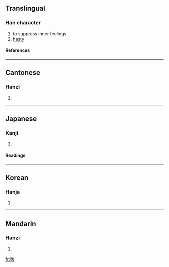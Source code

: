 ==Translingual==
===Han character===
{{Han char|rn=61|rad=心|as=12|sn=16|four=9733<sub>0</sub>|canj=火大心 (FKP)}}
# to suppress inner feelings
# [[hasty]]
====References====
{{Han ref|kx=0402.030|dkj=11197|dj=0742.060|hdz=42342.030|uh=618B|ud=24971|bh=E578|bd=58744}}
----
==Cantonese==
===Hanzi===
{{yue-hanzi|jyut=|y=bit3}}
# {{defn|Cantonese}}
----
==Japanese==
===Kanji===
{{ja-kanji|grade=|rs=心12}}
# {{defn|Japanese}} 
====Readings====
{{ja-readings|on=[[へつ]] (hetsu), [[へち]] (hechi)|kun=[[せつかち]] (setsukachi)}}
----
==Korean==
===Hanja===
{{ko-hanja|hangeul=결|eumhun=|rv=yeol|mr=yŏl|y=eyl}}
# {{defn|Korean}}
----
==Mandarin==
===Hanzi===
{{cmn-hanzi|pin=[[biē]] (bie1)|wg=pieh<sup>1</sup>}}
# {{defn|Mandarin}}

[[fr:憋]]
